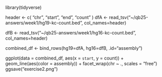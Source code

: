 library(tidyverse)

header <- c( "chr", "start", "end", "count" )
dfA <- read_tsv("~/qb25-answers/week1/hg19-kc-count.bed", col_names=header)

dfB <- read_tsv("~/qb25-answers/week1/hg16-kc-count.bed", col_names=header)

combined_df <- bind_rows(hg19=dfA, hg16=dfB, .id="assembly")

ggplot(data = combined_df, aes(x = `start`, y = count)) + 
  geom_line(aes(color = assembly)) +
  facet_wrap(chr ~ ., scales = "free")
ggsave("exercise2.png")

